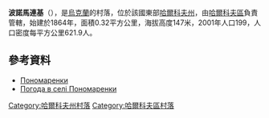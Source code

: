 {{coord|49|54|34|N|36|21|4|E|scale:100000_region:UA|display=title}}

'''波諾馬連基'''（{{lang-uk|Пономаренки}}），是[[烏克蘭|烏克蘭]]的村落，位於該國東部[[哈爾科夫州|哈爾科夫州]]，由[[哈爾科夫區|哈爾科夫區]]負責管轄，始建於1864年，面積0.32平方公里，海拔高度147米，2001年人口199，人口密度每平方公里621.9人。

==參考資料==
* [http://w1.c1.rada.gov.ua/pls/z7502/A005?rdat1=09.01.2009&rf7571=34105 Пономаренки]
* [http://weather.in.ua/ua/har'kovskaja/21251 Погода в селі Пономаренки] {{Wayback|url=http://weather.in.ua/ua/har%27kovskaja/21251 |date=20200805192833 }}

{{DEFAULTSORT:Пономаренки}}
[[Category:哈爾科夫州村落|Category:哈爾科夫州村落]]
[[Category:哈爾科夫區村落|Category:哈爾科夫區村落]]


{{Kharkiv-geo-stub}}